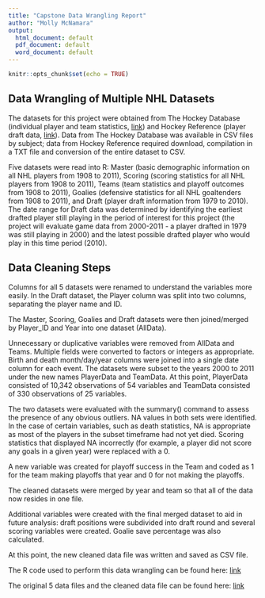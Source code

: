 ```yaml
---
title: "Capstone Data Wrangling Report"
author: "Molly McNamara"
output:
  html_document: default
  pdf_document: default
  word_document: default
---
```


```r
knitr::opts_chunk$set(echo = TRUE)
```

## Data Wrangling of Multiple NHL Datasets

The datasets for this project were obtained from The Hockey Database (individual player and team statistics, [link](http://www.opensourcesports.com/hockey/)) and Hockey Reference (player draft data, [link](http://www.hockey-reference.com/)). Data from The Hockey Database was available in CSV files by subject; data from Hockey Reference required download, compilation in a TXT file and conversion of the entire dataset to CSV.

Five datasets were read into R: Master (basic demographic information on all NHL players from 1908 to 2011), Scoring (scoring statistics for all NHL players from 1908 to 2011), Teams (team statistics and playoff outcomes from 1908 to 2011), Goalies (defensive statistics for all NHL goaltenders from 1908 to 2011), and Draft (player draft information from 1979 to 2010).  The date range for Draft data was determined by identifying the earliest drafted player still playing in the period of interest for this project (the project will evaluate game data from 2000-2011 - a player drafted in 1979 was still playing in 2000) and the latest possible drafted player who would play in this time period (2010).  

## Data Cleaning Steps

Columns for all 5 datasets were renamed to understand the variables more easily. In the Draft dataset, the Player column was split into two columns, separating the player name and ID.    

The Master, Scoring, Goalies and Draft datasets were then joined/merged by Player_ID and Year into one dataset (AllData). 

Unnecessary or duplicative variables were removed from AllData and Teams. Multiple fields were converted to factors or integers as appropriate. Birth and death month/day/year columns were joined into a single date column for each event. The datasets were subset to the years 2000 to 2011 under the new names PlayerData and TeamData.  At this point, PlayerData consisted of 10,342 observations of 54 variables and TeamData consisted of 330 observations of 25 variables.

The two datasets were evaluated with the summary() command to assess the presence of any obvious outliers. NA values in both sets were identified. In the case of certain variables, such as death statistics, NA is appropriate as most of the players in the subset timeframe had not yet died. Scoring statistics that displayed NA incorrectly (for example, a player did not score any goals in a given year) were replaced with a 0.

A new variable was created for playoff success in the Team and coded as 1 for the team making playoffs that year and 0 for not making the playoffs.

The cleaned datasets were merged by year and team so that all of the data now resides in one file.

Additional variables were created with the final merged dataset to aid in future analysis: draft positions were subdivided into draft round and several scoring variables were created. Goalie save percentage was also calculated.

At this point, the new cleaned data file was written and saved as CSV file.

The R code used to perform this data wrangling can be found here: [link](https://github.com/bouncebarkrun/SpringboardCapstoneProject/blob/master/Capstone%20Data%20Wrangling.R)

The original 5 data files and the cleaned data file can be found here: [link](https://github.com/bouncebarkrun/SpringboardCapstoneProject)
